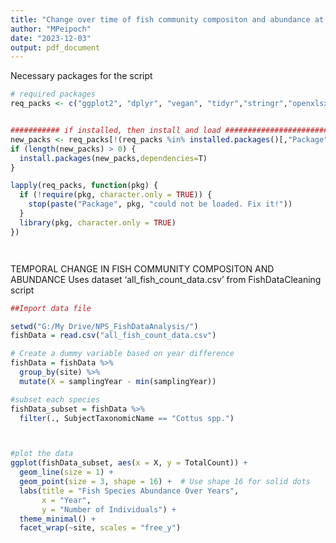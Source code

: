 ```yaml
---
title: "Change over time of fish community compositon and abundance at each site and park"
author: "MPeipoch"
date: "2023-12-03"
output: pdf_document
---
```


Necessary packages for the script
```r
# required packages
req_packs <- c("ggplot2", "dplyr", "vegan", "tidyr","stringr","openxlsx","sf","raster","trend","lubridate","FSA")


########### if installed, then install and load ###################################
new_packs <- req_packs[!(req_packs %in% installed.packages()[,"Package"])]
if (length(new_packs) > 0) {
  install.packages(new_packs,dependencies=T)
}

lapply(req_packs, function(pkg) {
  if (!require(pkg, character.only = TRUE)) {
    stop(paste("Package", pkg, "could not be loaded. Fix it!"))
  }
  library(pkg, character.only = TRUE)
})




```


TEMPORAL CHANGE IN FISH COMMUNITY COMPOSITON AND ABUNDANCE
Uses dataset 'all_fish_count_data.csv' from FishDataCleaning script 
```r


##Import data file 

setwd("G:/My Drive/NPS_FishDataAnalysis/")
fishData = read.csv("all_fish_count_data.csv")

# Create a dummy variable based on year difference
fishData = fishData %>%
  group_by(site) %>%
  mutate(X = samplingYear - min(samplingYear))

#subset each species
fishData_subset = fishData %>%
  filter(., SubjectTaxonomicName == "Cottus spp.")



#plot the data
ggplot(fishData_subset, aes(x = X, y = TotalCount)) +
  geom_line(size = 1) +
  geom_point(size = 3, shape = 16) +  # Use shape 16 for solid dots
  labs(title = "Fish Species Abundance Over Years",
       x = "Year",
       y = "Number of Individuals") +
  theme_minimal() +
  facet_wrap(~site, scales = "free_y")




```








